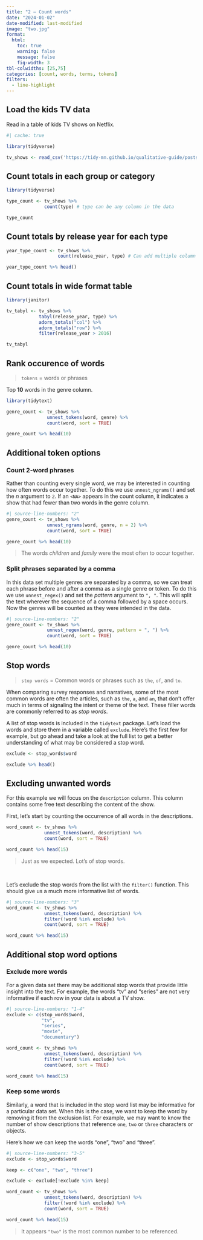 ```yaml
---
title: "2 — Count words"
date: "2024-01-02"
date-modified: last-modified
image: "two.jpg"
format:
  html:
    toc: true
    warning: false
    message: false
    fig-width: 3
tbl-colwidths: [25,75]
categories: [count, words, terms, tokens]
filters:
  - line-highlight
---
```



## Load the kids TV data

Read in a table of kids TV shows on Netflix.
```r
#| cache: true

library(tidyverse)

tv_shows <- read_csv('https://tidy-mn.github.io/qualitative-guide/posts/data/kids_netflix_shows.csv')
```


## Count totals in each group or category
```r
library(tidyverse)

type_count <- tv_shows %>%
              count(type) # type can be any column in the data

type_count
```


## Count totals by release year for each type
```r
year_type_count <- tv_shows %>%
                   count(release_year, type) # Can add multiple column names

year_type_count %>% head()
```


## Count totals in wide format table
```r
library(janitor)

tv_tabyl <- tv_shows %>%
            tabyl(release_year, type) %>%
            adorn_totals("col") %>%
            adorn_totals("row") %>%
            filter(release_year > 2016)

tv_tabyl  
```


## Rank occurence of words

> `tokens` = words or phrases

Top **10** words in the genre column.

```r
library(tidytext)

genre_count <- tv_shows %>%
               unnest_tokens(word, genre) %>%
               count(word, sort = TRUE)

genre_count %>% head(10)
```


## Additional token options

::: {.panel-tabset}

### Count 2-word phrases

Rather than counting every single word, we may be interested in counting how often words occur together. To do this we use `unnest_ngrams()` and set the *n* argument to `2`. If an `<NA>` appears in the count column, it indicates a show that had fewer than two words in the genre column.

```r
#| source-line-numbers: "2"
genre_count <- tv_shows %>%
               unnest_ngrams(word, genre, n = 2) %>%
               count(word, sort = TRUE) 

genre_count %>% head(10)
```

> The words *children* and *family* were the most often to occur together.


### Split phrases separated by a comma

In this data set multiple genres are separated by a comma, so we can treat each phrase before and after a comma as a single genre or token. To do this we use `unnest_regex()` and set the *pattern* argument to `", "`. This will split the text wherever the sequence of a comma followed by a space occurs. Now the genres will be counted as they were intended in the data.

```r
#| source-line-numbers: "2"
genre_count <- tv_shows %>%
               unnest_regex(word, genre, pattern = ", ") %>%
               count(word, sort = TRUE) 

genre_count %>% head(10)
```

:::

## Stop words

> `stop words` = Common words or phrases such as `the`, `of`, and `to`.

When comparing survey responses and narratives, some of the most common words are often the articles, such as `the`, `a`, and `an`, that don't offer much in terms of signaling the intent or theme of the text. These filler words are commonly referred to as *stop words*. 

A list of stop words is included in the `tidytext` package. Let's load the words and store them in a variable called `exclude`. Here's the first few for example, but go ahead and take a look at the full list to get a better understanding of what may be considered a stop word.

```r
exclude <- stop_words$word

exclude %>% head()
```


## Excluding unwanted words

For this example we will focus on the `description` column. This column contains some free text describing the content of the show. 

First, let's start by counting the occurrence of all words in the descriptions.

```r
word_count <- tv_shows %>%
              unnest_tokens(word, description) %>%
              count(word, sort = TRUE) 

word_count %>% head(15)
```


> Just as we expected. Lot's of stop words. 

<br>

Let's exclude the stop words from the list with the `filter()` function. This should give us a much more informative list of words.

```r
#| source-line-numbers: "3"
word_count <- tv_shows %>%
              unnest_tokens(word, description) %>%
              filter(!word %in% exclude) %>%
              count(word, sort = TRUE) 

word_count %>% head(15)
```

## Additional stop word options

::: {.panel-tabset}

### Exclude more words

For a given data set there may be additional stop words that provide little insight into the text. For example, the words "tv" and "series" are not very informative if each row in your data is about a TV show.

```r
#| source-line-numbers: "1-4"
exclude <- c(stop_words$word,
             "tv",
             "series",
             "movie",
             "documentary")

word_count <- tv_shows %>%
              unnest_tokens(word, description) %>%
              filter(!word %in% exclude) %>%
              count(word, sort = TRUE) 

word_count %>% head(15)
```


### Keep some words

Similarly, a word that is included in the stop word list may be informative for a particular data set. When this is the case, we want to keep the word by removing it from the exclusion list. For example, we may want to know the number of show descriptions that reference `one`, `two` or `three` characters or objects.

Here's how we can keep the words "one", "two" and "three".

```r
#| source-line-numbers: "3-5"
exclude <- stop_words$word

keep <- c("one", "two", "three")

exclude <- exclude[!exclude %in% keep]

word_count <- tv_shows %>%
              unnest_tokens(word, description) %>%
              filter(!word %in% exclude) %>%
              count(word, sort = TRUE) 

word_count %>% head(15)
```

> It appears `"two"` is the most common number to be referenced.

:::

